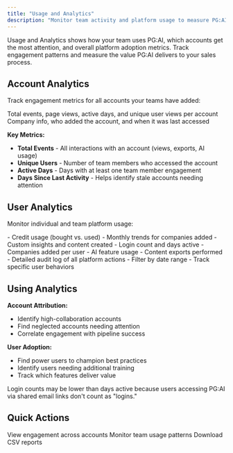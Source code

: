 ```yaml
---
title: "Usage and Analytics"
description: "Monitor team activity and platform usage to measure PG:AI adoption and impact"
---
```


Usage and Analytics shows how your team uses PG:AI, which accounts get the most attention, and overall platform adoption metrics. Track engagement patterns and measure the value PG:AI delivers to your sales process.

## Account Analytics

Track engagement metrics for all accounts your teams have added:

<CardGroup cols={2}>
  <Card title="Engagement Metrics" icon="chart-line">
    Total events, page views, active days, and unique user views per account
  </Card>
  <Card title="Account Details" icon="building">
    Company info, who added the account, and when it was last accessed
  </Card>
</CardGroup>

**Key Metrics:**

- **Total Events** - All interactions with an account (views, exports, AI usage)
- **Unique Users** - Number of team members who accessed the account
- **Active Days** - Days with at least one team member engagement
- **Days Since Last Activity** - Helps identify stale accounts needing attention

## User Analytics

Monitor individual and team platform usage:

<Tabs>
  <Tab title="Overview">
    - Credit usage (bought vs. used)
    - Monthly trends for companies added
    - Custom insights and content created
  </Tab>
  <Tab title="User Details">
    - Login count and days active
    - Companies added per user
    - AI feature usage
    - Content exports performed
  </Tab>
  <Tab title="Activity Tracker">
    - Detailed audit log of all platform actions
    - Filter by date range
    - Track specific user behaviors
  </Tab>
</Tabs>

## Using Analytics

**Account Attribution:**

- Identify high-collaboration accounts
- Find neglected accounts needing attention
- Correlate engagement with pipeline success

**User Adoption:**

- Find power users to champion best practices
- Identify users needing additional training
- Track which features deliver value

<Warning>
  Login counts may be lower than days active because users accessing PG:AI via shared email links don't count as "logins."
</Warning>

## Quick Actions

<CardGroup cols={3}>
  <Card title="Account Analytics" icon="building" href="/settings/usage-analytics/accounts">
    View engagement across accounts
  </Card>
  <Card title="User Activity" icon="users" href="/settings/usage-analytics/users">
    Monitor team usage patterns
  </Card>
  <Card title="Export Data" icon="download" href="/settings/usage-analytics">
    Download CSV reports
  </Card>
</CardGroup>